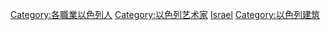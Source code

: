 [[Category:各職業以色列人|Category:各職業以色列人]]
[[Category:以色列艺术家|Category:以色列艺术家]]
[[Category:各国建筑师|Israel]]
[[Category:以色列建筑|Category:以色列建筑]]